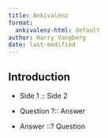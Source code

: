 ```yaml
---
title: Ankivalenz
format:
  ankivalenz-html: default
author: Harry Vangberg
date: last-modified
---
```


## Introduction

-   Side 1 :: Side 2

-   Question ?:: Answer

-   Answer ::? Question
